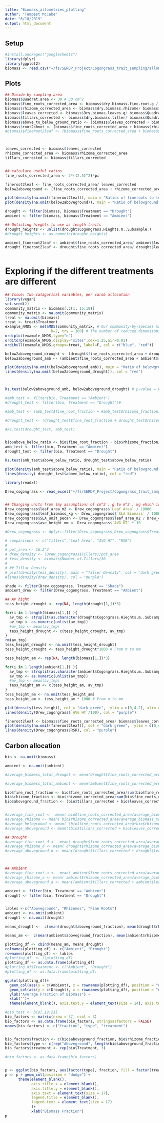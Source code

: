 ```yaml
---
title: "Biomass_allometries_plotting"
author: "Tempest McCabe"
date: "6/18/2019"
output: html_document
---
```



## Setup

```r
#install.packages("googlesheets")
library(dplyr)
library(ggplot2)
biomass <- read.csv("~/fs/SERDP_Project/Cogongrass_trait_sampling/allometries/Cogongrass_Biomass_datasheet_2019.csv")
```

## Plots

```r

## Divide by sampling area
biomass$Quadrat.area <- 30 # 30 cm^2
biomass$fine_roots_corrected_area <- biomass$dry.biomass.fine.root.g / biomass$Soil.Core.cross.sectional.area.cm.2
biomass$rhizome_corrected_area <- biomass$dry.biomass.rhizome/ biomass$Soil.Core.cross.sectional.area.cm.2
biomass$leaves_corrected <- biomass$Dry.biomas.leaves.g/ biomass$Quadrat.area
biomass$tillars_corrected <- biomass$dry.biomass.tiller/ biomass$Quadrat.area
biomass$above_to_below_ground_ratio <- (biomass$leaves_corrected + biomass$tillars_corrected) / (biomass$fine_roots_corrected_area + biomass$rhizome_corrected_area)
biomass$root2shoot <- (biomass$fine_roots_corrected_area + biomass$rhizome_corrected_area) / (biomass$leaves_corrected + biomass$tillars_corrected)
#biomass$fineroot2leaf <- (biomass$fine_roots_corrected_area + biomass$rhizome_corrected_area) / (biomass$leaves_corrected) # This definition of fine-root to leaf is inconsistant with leaf-length from Drew's data. Deleting fineroot2 leaf trait



leaves_corrected <- biomass$leaves_corrected
rhizome_corrected_area <- biomass$rhizome_corrected_area
tillars_corrected <- biomass$tillars_corrected


## calculate useful ratios
fine_roots_corrected_area <- 2*((2.5)^2)*pi

fineroot2leaf <- fine_roots_corrected_area/ leaves_corrected
below2aboveground <- (fine_roots_corrected_area + rhizome_corrected_area) / (leaves_corrected + tillars_corrected)

plot(density(na.omit(fineroot2leaf)), main = "Ratios of fineroots to leaves")
plot(density(na.omit(below2aboveground)), main = "Ratio of belowground biomass to aboveground")

drought <- filter(biomass, biomass$Treatment == "Drought") 
ambient <- filter(biomass, biomass$Treatment == "Ambient")

## Unlisting hieghts to use as length traits
drought_heights <- unlist(drought$Cogongrass.Hieghts.m..Subsample.)
#drought_heights <- as.numeric(drought_heights)

ambient_fineroot2leaf <- ambient$fine_roots_corrected_area/ ambient$leaves_corrected
drought_fineroot2leaf <- drought$fine_roots_corrected_area/ drought$leaves_corrected



```

# Exploring if the different treatments are different

```r
## Issue: Two catagorical variables, per carob allocation
library(vegan)
set.seed(2)
community_matrix <- biomass[,c(1, 15:18)]
community_matrix <- na.omit(community_matrix)
treat <- na.omit(biomass)
treat <- treat$Treatment
example_NMDS <- metaMDS(community_matrix, # Our community-by-species matrix
                     k=2, try = 100) # The number of reduced dimensions
ordiplot(example_NMDS,type="n")
orditorp(example_NMDS,display="sites",cex=1.25,air=0.01)
ordihull(example_NMDS,groups=treat, label=F, col = c("blue", "red"))

```

```r

below2aboveground_drought <- (drought$fine_roots_corrected_area + drought$rhizome_corrected_area) / (drought$leaves_corrected + drought$tillars_corrected)
below2aboveground_amb <- (ambient$fine_roots_corrected_area + ambient$rhizome_corrected_area) / (ambient$leaves_corrected + ambient$tillars_corrected)

plot(density(na.omit(below2aboveground_amb)), main = "Ratio of belowground biomass to aboveground",xlim = c(0, 1.75), col = "blue")
lines(density(na.omit(below2aboveground_drought)), col = "red")



ks.test(below2aboveground_amb, below2aboveground_drought) # p-value = 0.04456

#amb_test <- filter(bio, Treatment == "Ambient")
#drought_test <- filter(bio, Treatment == "Drought")#

#amb_test <- (amb_test$fine_root_fraction + #amb_test$rhizome_fraction)/amb_test$aboveground_fraction

#drought_test <- (drought_test$fine_root_fraction + drought_test$rhizome_fraction)/ #drought_test$aboveground_fraction

#ks.test(drought_test, amb_test)


bio$above_below_ratio <- bio$fine_root_fraction + bio$rhizome_fraction/bio$aboveground_fraction
amb_test <- filter(bio, Treatment == "Ambient")
drought_test <- filter(bio, Treatment == "Drought")

ks.test(amb_test$above_below_ratio, drought_test$above_below_ratio)

plot(density(amb_test$above_below_ratio), main = "Ratio of belowground biomass to aboveground", col = "blue")
lines(density( drought_test$above_below_ratio), col = "red")


```

```r
library(readxl)

Drew_cogongrass <- read_excel("~/fs/SERDP_Project/Cogongrass_trait_sampling/SLA/CogonComplete-2.xls")


## Changing units from (my assumption) of cm^2 : g to m^2 : kg which is the bety units
Drew_cogongrass$leaf_area_m2 <- Drew_cogongrass$`Leaf Area` / 10000
Drew_cogongrass$leaf_biomass_kg <- Drew_cogongrass$`SLA Biomass` / 1000
Drew_cogongrass$SLA_unit_pecan <- Drew_cogongrass$leaf_area_m2 / Drew_cogongrass$leaf_biomass_kg
Drew_cogongrass$ave_height_mm <- Drew_cogongrass$`AVG HT` * 10

#Drew_cogongrass <- dplyr::filter(Drew_cogongrass,Drew_cogongrass$Treatment == "Ambient")

# comparisons <- c("Tillers","Leaf Area", "AVG HT", "RSR")
# 
# pot_area <- 16.2^2
# drew_density <- (Drew_cogongrass$Tillers)/pot_area
# tess_density <- biomass$Number.of.Tillars/30
# 
# ## Tillar Density
# plot(density(tess_density), main = "Tiller Density", col = "dark green", ylim = c(0,6))
#lines(density(drew_density), col = "purple")

shade <- filter(Drew_cogongrass, Treatment == "Shade")
ambient_drew <- filter(Drew_cogongrass, Treatment == "Ambient")

```

```r

## AV hight
tess_height_drought <- rep(NA, length(drought[1,])*3)

for(i in 1:length(biomass[1,]) ){
  av_tmp <- strsplit(as.character(drought$Cogongrass.Hieghts.m..Subsample.[i]), split = ",")
  av_tmp <- as.numeric(unlist(av_tmp))
  #av_tmp <- mean(av_tmp)
  tess_height_drought <- c(tess_height_drought, av_tmp)
}
rm(av_tmp)
tess_height_drought <- na.omit(tess_height_drought)
tess_height_drought <- tess_height_drought*1000 # From m to mm

tess_height_am <- rep(NA, length(biomass[1,])*3)

for(i in 1:length(ambient[1,]) ){
  av_tmp <- strsplit(as.character(ambient$Cogongrass.Hieghts.m..Subsample.[i]), split = ",")
  av_tmp <- as.numeric(unlist(av_tmp))
  #av_tmp <- mean(av_tmp)
  tess_height_am <- c(tess_height_am, av_tmp)
}
tess_height_am <- na.omit(tess_height_am)
tess_height_am <- tess_height_am * 1000 # From m to mm

plot(density(tess_height), col = "dark green",  ylim = c(0,4.2), xlim = c(0,1.5), main = "Average Hight")
lines(density(Drew_cogongrass$`AVG HT`/100), col = "purple")
```

```r

fineroot2leaf <- biomass$fine_roots_corrected_area/ biomass$leaves_corrected
plot(density(na.omit(fineroot2leaf)), col = "dark green",  ylim = c(0,4.2), xlim = c(0,1.5), main = "Root:Shoot")
lines(density(Drew_cogongrass$RSR), col = "purple")


```

## Carbon allocation

```r
bio <- na.omit(biomass)

ambient <- na.omit(ambient)

#average_biomass_total_drought <- mean(drought$fine_roots_corrected_area + bio$rhizome_corrected_area + bio$tillars_corrected + bio$leaves_corrected)

#average_biomass_total_ambient <- mean(ambient$fine_roots_corrected_area + ambient$rhizome_corrected_area + ambient$tillars_corrected + ambient$leaves_corrected)

bio$fine_root_fraction <- bio$fine_roots_corrected_area/sum(bio$fine_roots_corrected_area + bio$rhizome_corrected_area + bio$tillars_corrected + bio$leaves_corrected)
bio$rhizome_fraction <- bio$rhizome_corrected_area/sum(bio$fine_roots_corrected_area + bio$rhizome_corrected_area + bio$tillars_corrected + bio$leaves_corrected)
bio$aboveground_fraction <- (bio$tillars_corrected + bio$leaves_corrected)/ sum(bio$fine_roots_corrected_area + bio$rhizome_corrected_area + bio$tillars_corrected + bio$leaves_corrected)


#average_fine_root <-  mean( bio$fine_roots_corrected_area/average_biomass_total )
#average_rhizome <- mean( bio$rhizome_corrected_area/average_biomass_total )
#average_beloground <- mean( (bio$fine_roots_corrected_area+bio$rhizome_corrected_area )/average_biomass_total)
#average_aboveground <- mean((bio$tillars_corrected + bio$leaves_corrected)/average_biomass_total)

## Drought
#average_fine_root_d <-  mean( drought$fine_roots_corrected_area/average_biomass_total_drought )
#average_rhizome_d <- mean( drought$rhizome_corrected_area/average_biomass_total_drought )
#average_aboveground_d <- mean((drought$tillars_corrected + drought$leaves_corrected)/average_biomass_total_drought)



## Ambient
#average_fine_root_a <-  mean( ambient$fine_roots_corrected_area/average_biomass_total_ambient )
#average_rhizome_a <- mean( ambient$rhizome_corrected_area/average_biomass_total_ambient )
#average_aboveground_a <- mean((ambient$tillars_corrected + ambient$leaves_corrected)/average_biomass_total_ambient)

ambient <- filter(bio, Treatment == "Ambient")
drought <- filter(bio, Treatment == "Drought")


lables <-c("Aboveground", "Rhizomes", "Fine Roots") 
ambient <- na.omit(ambient)
drought <- na.omit(drought)

means_drought <-  c(mean(drought$aboveground_fraction), mean(drought$rhizome_fraction),  mean(drought$fine_root_fraction))

means_am <-  c(mean(ambient$aboveground_fraction), mean(ambient$rhizome_fraction),  mean(ambient$fine_root_fraction))

plotting_df <- cbind(means_am, means_drought)
colnames(plotting_df) <- c("Ambient", "Drought")
rownames(plotting_df) <- lables
#plotting_df  <- t(plotting_df)
plotting_df <- as.data.frame(plotting_df)
#plotting_df$Treatment <- c("Ambient", "Drought")
#plotting_df <- as.data.frame(plotting_df)

ggplot(plotting_df)+
  geom_col(aes(y = c(Ambient), x = rownames(plotting_df), position = "dodge"), fill = "blue")+ 
  geom_col(aes(y = c(Drought), x = rownames(plotting_df), position = "dodge"), fill = "orange")+
  ylab("Average Fraction of Biomass") +
  xlab("")+
  theme(element_blank(), axis.text.y = element_text(size = 14), axis.text.x = element_text(size = 20))

#bio_test <- bio[,19:21]
bio_factors <- matrix(nrow = 57, ncol = 3)
bio_factors <- as.data.frame(bio_factors, stringsasfactors = FALSE)
names(bio_factors) <- c("fraction", "type", "treatment")


bio_factors$fraction <- c(bio$aboveground_fraction, bio$rhizome_fraction, bio$fine_root_fraction)
bio_factors$type <- c(rep("Aboveground", length(bio$aboveground_fraction)), rep("Rizome", length(bio$rhizome_fraction)), rep("Fine Roots", length(bio$fine_root_fraction)) )
bio_factors$treatment <- rep(bio$Treatment, 3)

#bio_factors <- as.data.frame(bio_factors)


p <- ggplot(bio_factors, aes(factor(type), fraction, fill = factor(treatment)))
p <- p + geom_col(position = "dodge") +
      theme(element_blank(),
            axis.title.x = element_blank(),
            axis.title.y = element_blank(), 
            axis.text = element_text(size = 17), 
            legend.title = element_blank(), 
            legend.text = element_text(size = 17) 
            )+
            xlab("Biomass Fraction")
p


```

